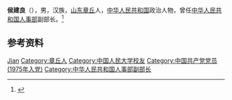 '''侯建良'''（{{bd|1945年|3月|}}），男，汉族，[[山东|山东]][[章丘|章丘]]人，[[中华人民共和国|中华人民共和国]]政治人物，曾任[[中华人民共和国人事部|中华人民共和国人事部]]副部长。<ref>{{Cite web|title=人事部副部长谈公务员法“诞生”|url=http://www.reformdata.org/2007/0403/7293.shtml|accessdate=2020-12-15|work=中国人事报}}</ref>

== 参考资料 ==
{{reflist}}

{{中国人物小作品}}

{{Authority control}}
{{DEFAULTSORT:Hou侯}}
[[Category:侯姓|Jian]]
[[Category:章丘人|Category:章丘人]]
[[Category:中国人民大学校友|Category:中国人民大学校友]]
[[Category:中国共产党党员_(1975年入党)|Category:中国共产党党员 (1975年入党)]]
[[Category:中华人民共和国人事部副部长|Category:中华人民共和国人事部副部长]]